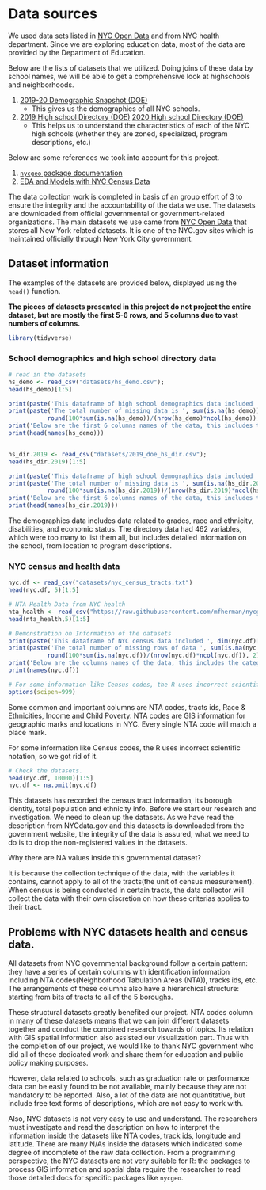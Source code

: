 # Data sources

We used data sets listed in [NYC Open Data](https://opendata.cityofnewyork.us/) and from NYC health department.
Since we are exploring education data, most of the data are provided by the Department of Education.



Below are the lists of datasets that we utilized.
Doing joins of these data by school names, we will be able to get a comprehensive look at highschools and neighborhoods.

1. [2019-20 Demographic Snapshot (DOE)](https://data.cityofnewyork.us/Education/2019-20-Demographic-Snapshot-School/nie4-bv6q)
    * This gives us the demographics of all NYC schools.

2. [2019 High school Directory (DOE)](https://data.cityofnewyork.us/Education/2019-DOE-High-School-Directory/uq7m-95z8)
   [2020 High school Directory (DOE)](https://data.cityofnewyork.us/Education/2020-DOE-High-School-Directory/23z9-6uk9)
    * This helps us to understand the characteristics of each of the NYC high schools (whether they are zoned, specialized, program descriptions, etc.)



Below are some references we took into account for this project.

1. [`nycgeo` package documentation](https://github.com/mfherman/nycgeo)
2. [EDA and Models with NYC Census Data](https://www.kaggle.com/bigironsphere/tutorial-maps-eda-and-models-with-nyc-census-data)


The data collection work is completed in basis of an group effort of 3 to ensure the integrity and the accountability of the data we use. The datasets are downloaded from official governmental or government-related organizations. The main datasets we use came from [NYC Open Data](https://opendata.cityofnewyork.us/) that stores all New York related datasets. It is one of the NYC.gov sites which is maintained officially through New York City government.


## Dataset information

The examples of the datasets are provided below, displayed using the `head()` function.\

**The pieces of datasets presented in this project do not project the entire dataset, but are mostly the first 5-6 rows, and 5 columns due to vast numbers of columns.**
```r
library(tidyverse)
```

### School demographics and high school directory data
```r
# read in the datasets
hs_demo <- read_csv("datasets/hs_demo.csv");
head(hs_demo)[1:5]

print(paste('This dataframe of high school demographics data included ', dim(hs_demo)[1], 'rows of info and ', dim(hs_demo)[2], 'columns.'))
print(paste('The total number of missing data is ', sum(is.na(hs_demo)), 
           round(100*sum(is.na(hs_demo))/(nrow(hs_demo)*ncol(hs_demo)), 2), '% of the total.'))
print('Below are the first 6 columns names of the data, this includes the categories of the datas recorded:')
print(head(names(hs_demo)))


hs_dir.2019 <- read_csv("datasets/2019_doe_hs_dir.csv");
head(hs_dir.2019)[1:5]

print(paste('This dataframe of high school demographics data included ', dim(hs_dir.2019)[1], 'rows of info and ', dim(hs_dir.2019)[2], 'columns.'))
print(paste('The total number of missing data is ', sum(is.na(hs_dir.2019)), ",",
           round(100*sum(is.na(hs_dir.2019))/(nrow(hs_dir.2019)*ncol(hs_dir.2019)), 2), '% of the total.'))
print('Below are the first 6 columns names of the data, this includes the categories of the datas recorded:')
print(head(names(hs_dir.2019)))
```

The demographics data includes data related to grades, race and ethnicity, disabilities, and economic status.
The directory data had 462 variables, which were too many to list them all, but includes detailed information on the school, from location to program descriptions.



### NYC census and health data
```r
nyc.df <- read_csv("datasets/nyc_census_tracts.txt")
head(nyc.df, 5)[1:5]

# NTA Health Data from NYC health
nta_health <- read_csv("https://raw.githubusercontent.com/mfherman/nycgeo/master/inst/extdata/nta-health.csv")
head(nta_health,5)[1:5]

# Demonstration on Information of the datasets
print(paste('This dataframe of NYC census data included ', dim(nyc.df)[1], 'rows of info and ', dim(nyc.df)[2], 'columns.'))
print(paste('The total number of missing rows of data ', sum(is.na(nyc.df)), 
           round(100*sum(is.na(nyc.df))/(nrow(nyc.df)*ncol(nyc.df)), 2), '% of the total.'))
print('Below are the columns names of the data, this includes the categories of the datas recorded:')
print(names(nyc.df))

# For some information like Census codes, the R uses incorrect scientific notation, need to get rid of.
options(scipen=999)
```

Some common and important columns are NTA codes, tracts ids, Race & Ethnicities, Income and Child Poverty. NTA codes are GIS information for geographic marks and locations in NYC. Every single NTA code will match a place mark.


For some information like Census codes, the R uses incorrect scientific notation, so we got rid of it.
```r
# Check the datasets.
head(nyc.df, 10000)[1:5]
nyc.df <- na.omit(nyc.df)
```


This datasets has recorded the census tract information, its borough identity, total population and ethnicity info. Before we start our research and investigation. We need to clean up the datasets. As we have read the description from NYCdata.gov and this datasets is downloaded from the government website, the integrity of the data is assured, what we need to do is to drop the non-registered values in the datasets.

Why there are NA values inside this governmental dataset?

It is because the collection technique of the data, with the variables it contains, cannot apply to all of the tracts(the unit of census measurement). When census is being conducted in certain tracts, the data collector will collect the data with their own discretion on how these criterias applies to their tract.



## Problems with NYC datasets health and census data.

All datasets from NYC governmental background follow a certain pattern: they have a series of certain columns with identification information including NTA codes(Neighborhood Tabulation Areas (NTA)), tracks ids, etc. The arrangements of these columns also have a hierarchical structure: starting from bits of tracts to all of the 5 boroughs.

These structural datasets greatly benefited our project. NTA codes column in many of these datasets means that we can join different datasets together and conduct the combined research towards of topics. Its relation with GIS spatial information also assisted our visualization part. Thus with the completion of our project, we would like to thank NYC government who did all of these dedicated work and share them for education and public policy making purposes.

However, data related to schools, such as graduation rate or performance data can be easily found to be not available, mainly because they are not mandatory to be reported. Also, a lot of the data are not quantitative, but include free text forms of descriptions, which are not easy to work with.\

Also, NYC datasets is not very easy to use and understand. The researchers must investigate and read the description on how to interpret the information inside the datasets like NTA codes, track ids, longitude and latitude. There are many N/As inside the datasets which indicated some degree of incomplete of the raw data collection. From a programming perspective, the NYC datasets are not very suitable for R: the packages to process GIS information and spatial data require the researcher to read those detailed docs for specific packages like `nycgeo`.